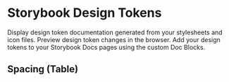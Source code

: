 
<Meta title="Tokens/Spacing" />

# Storybook Design Tokens

Display design token documentation generated from your stylesheets and icon files. Preview design token changes in the browser. Add your design tokens to your Storybook Docs pages using the custom Doc Blocks.

## Spacing (Table)

<DesignTokenDocBlock
  categoryName="Spacing"
  viewType="table"
  maxHeight="none"
/>
